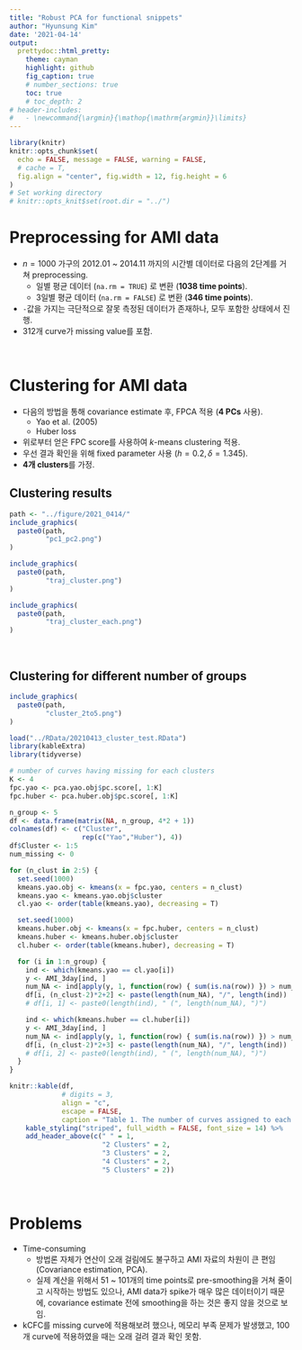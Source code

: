 ```yaml
---
title: "Robust PCA for functional snippets"
author: "Hyunsung Kim"
date: '2021-04-14'
output: 
  prettydoc::html_pretty:
    theme: cayman
    highlight: github
    fig_caption: true
    # number_sections: true
    toc: true
    # toc_depth: 2
# header-includes:
#   - \newcommand{\argmin}{\mathop{\mathrm{argmin}}\limits}
---
```


<style>
  p.caption {   <!-- figure caption -->
    font-size: 0.9em;
    font-style: italic;
    color: grey;
    <!-- margin-right: 10%; -->
    <!-- margin-left: 10%;   -->
    text-align: justify;
  }
  caption {    <!-- table caption -->
    font-size: 0.9em;
    font-style: italic;
    color: grey;
    <!-- margin-right: 10%; -->
    <!-- margin-left: 10%;   -->
    text-align: justify;
  }
</style>


```r
library(knitr)
knitr::opts_chunk$set(
  echo = FALSE, message = FALSE, warning = FALSE, 
  # cache = T,
  fig.align = "center", fig.width = 12, fig.height = 6
)
# Set working directory
# knitr::opts_knit$set(root.dir = "../")
```


# Preprocessing for AMI data
- $n = 1000$ 가구의 2012.01 ~ 2014.11 까지의 시간별 데이터로 다음의 2단계를 거쳐 preprocessing.
  - 일별 평균 데이터 (`na.rm = TRUE`) 로 변환 (**1038 time points**).
  - 3일별 평균 데이터 (`na.rm = FALSE`) 로 변환 (**346 time points**).
- `-`값을 가지는 극단적으로 잘못 측정된 데이터가 존재하나, 모두 포함한 상태에서 진행.
- 312개 curve가 missing value를 포함.

<br>

# Clustering for AMI data
- 다음의 방법을 통해 covariance estimate 후, FPCA 적용 (**4 PCs** 사용).
  - Yao et al. (2005)
  - Huber loss
- 위로부터 얻은 FPC score를 사용하여 $k$-means clustering 적용.
- 우선 결과 확인을 위해 fixed parameter 사용 ($h = 0.2, \delta = 1.345$).
- **4개 clusters**를 가정.


## Clustering results
```r
path <- "../figure/2021_0414/"
include_graphics(
  paste0(path,
         "pc1_pc2.png")
)
```

```r
include_graphics(
  paste0(path,
         "traj_cluster.png")
)
```

```r
include_graphics(
  paste0(path,
         "traj_cluster_each.png")
)
```


<br>

## Clustering for different number of groups
```r
include_graphics(
  paste0(path,
         "cluster_2to5.png")
)
```


```r
load("../RData/20210413_cluster_test.RData")
library(kableExtra)
library(tidyverse)

# number of curves having missing for each clusters
K <- 4
fpc.yao <- pca.yao.obj$pc.score[, 1:K]
fpc.huber <- pca.huber.obj$pc.score[, 1:K]

n_group <- 5
df <- data.frame(matrix(NA, n_group, 4*2 + 1))
colnames(df) <- c("Cluster",
                  rep(c("Yao","Huber"), 4))
df$Cluster <- 1:5
num_missing <- 0

for (n_clust in 2:5) {
  set.seed(1000)
  kmeans.yao.obj <- kmeans(x = fpc.yao, centers = n_clust)
  kmeans.yao <- kmeans.yao.obj$cluster
  cl.yao <- order(table(kmeans.yao), decreasing = T)

  set.seed(1000)
  kmeans.huber.obj <- kmeans(x = fpc.huber, centers = n_clust)
  kmeans.huber <- kmeans.huber.obj$cluster
  cl.huber <- order(table(kmeans.huber), decreasing = T)

  for (i in 1:n_group) {
    ind <- which(kmeans.yao == cl.yao[i])
    y <- AMI_3day[ind, ]
    num_NA <- ind[apply(y, 1, function(row) { sum(is.na(row)) }) > num_missing]
    df[i, (n_clust-2)*2+2] <- paste(length(num_NA), "/", length(ind))
    # df[i, 1] <- paste0(length(ind), " (", length(num_NA), ")")

    ind <- which(kmeans.huber == cl.huber[i])
    y <- AMI_3day[ind, ]
    num_NA <- ind[apply(y, 1, function(row) { sum(is.na(row)) }) > num_missing]
    df[i, (n_clust-2)*2+3] <- paste(length(num_NA), "/", length(ind))
    # df[i, 2] <- paste0(length(ind), " (", length(num_NA), ")")
  }
}

knitr::kable(df,
             # digits = 3,
             align = "c",
             escape = FALSE,
             caption = "Table 1. The number of curves assigned to each cluster for different number of groups (# of missing curves / # of total curves).") %>%
    kable_styling("striped", full_width = FALSE, font_size = 14) %>%
    add_header_above(c(" " = 1,
                       "2 Clusters" = 2,
                       "3 Clusters" = 2,
                       "4 Clusters" = 2,
                       "5 Clusters" = 2))
```


<br>

# Problems
- Time-consuming
  - 방법론 자체가 연산이 오래 걸림에도 불구하고 AMI 자료의 차원이 큰 편임 (Covariance estimation, PCA).
  - 실제 계산을 위해서 51 ~ 101개의 time points로 pre-smoothing을 거쳐 줄이고 시작하는 방법도 있으나, AMI data가 spike가 매우 많은 데이터이기 때문에, covariance estimate 전에 smoothing을 하는 것은 좋지 않을 것으로 보임.
- kCFC를 missing curve에 적용해보려 했으나, 메모리 부족 문제가 발생했고, 100개 curve에 적용하였을 때는 오래 걸려 결과 확인 못함.
